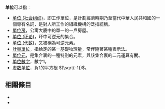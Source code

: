 {{wiktionary}}
'''单位'''可以指：

* [[单位_(社会组织)|单位 (社会组织)]]，即工作單位，是計劃經濟時期乃至當代中華人民共和國的一個專有名詞，是對人所工作的組織機構的泛指統稱。
*[[單位房|單位房]]，公寓大廈中的單一的一戶房屋。
*[[单位_(环论)|单位 (环论)]]，环中可逆元的集合。
*[[单位_(代数)|单位 (代数)]]，又被稱為可逆元素。
*[[計量單位|計量單位]]，指給定的某一基礎物理量，常伴隨著某種表示法。
*[[單位元|單位元]]，是集合裏的一種特別的元素，與該集合裏的二元運算有關。
*[[单位數字|单位數字]]，數字1。
*[[虚数单位|虚数单位]]，負1的平方根  <math>(\sqrt{-1})</math>。

==相關條目==
*{{lookfrom}}
*{{lookfrom|單位}}

{{消歧義|Cat=二字消歧義|D}}